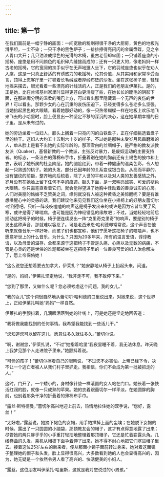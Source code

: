 ```yaml
---
---
---
```

title: 第一节
---




在我们面前是一幅宁静的画面：一间宽敞的粉刷得很干净的大厨房，黄色的地板光滑平坦，一尘不染；一只干净的黑色炉子；一排排擦得亮闪闪的金属盘碟，见之令人胃口大开；几只油漆成绿色的光滑的木椅，虽古老但却牢固；一只铺着座垫的小摇椅，座垫是用不同颜色的毛织碎片缝接而成的；还有一只更大的，像老妈妈一样古老的摇椅，它的宽阔的扶手似乎在无声地邀人坐下，它的羽绒座垫也似乎在劝人入座，这是一只真正舒适的有诱惑力的老摇椅，论其价值，从其实用和家常享受而言，顶得上您客厅里一打铺着长毛绒或者厚缎布垫的沙发。坐在这张椅子里，轻轻地摇来摆去，眼光看着一些漂亮的针线活的人，正是我们的老朋友伊莱扎。是的，正是她，比在肯塔基州家里时显得更苍白更清瘦了些，在她长长的睫毛的阴影下面，在那轮廓分明的温柔的嘴巴上方，可以看出那里隐藏着一个无声的哀伤的世界！可以看出，那颗少女的心在沉重的哀伤压迫下，已经变得多么苍老多么坚强。当她抬起黑色的大眼睛，看着她那好动的，像一只热带蝴蝶一样在地板上欢乐地飞来飞去的小哈里时，脸上便显出一种坚定不移的深沉的决心，这在她早期幸福的日子里，是从未有过的。

她的旁边坐着一位妇人，膝头上搁着一只亮闪闪的白铁盘子，正在仔细挑选着盘子里的桃干。这妇人大约五十五到六十岁的样子，不过她是那种未受岁月风霜磨难的人，单从脸上是看不出她的实际年龄的。那顶雪白的丝绸帽子，是严格的教友派教友派（Quaker），基督新教的一个教派，主张反对暴力，是废奴运动的主要支持者。的标志，一条洁白的薄棉布手巾，折叠着别在她的胸前还有土褐色的披巾和上衣，表明了她所属的社会阶层。她的圆脸红润，带着一种健康的温柔色彩，令人想起一只熟透的桃子。她的头发，部分已因年龄的关系变成银白色，从高而平静的、没有皱纹的前额，整齐地向后梳着，除了人世的平和以及对人类的友善感情之外，岁月没有在她脸上留下任何不幸的痕迹。额头下面，是一双明亮诚实、可爱的褪色大眼睛。你只需笔直看着它们，就会觉得望进了她胸中悸动着的善良诚实的心房。人们对美丽的姑娘不乏赞美之词，缘何就没有人被这种黄昏之美惊醒呢？要是有谁想唤醒心中的灵感的话，我们建议他来见见我们这位坐在小摇椅上的好朋友蕾切尔·哈利德吧。只听一阵吱吱嗑嗑的响声这是椅子发出来的或许是因为它昔年受了风寒，或许是得了哮喘病，也可能是因为神经错乱的缘故吧；不过，当她轻轻地前后摇动这把椅子的时候，椅子便连续发出一阵“克里奇克里奇”的响声，要是别的椅子发出这种声音，那就难以容忍了。可是老西米恩·哈利德却常常说，这个声音在他听来就像音乐一样好听，而孩子们也都宣称，他们宁愿听这把椅子的吱嗑声，也不愿意听世上的什么音乐。为什么？只因为20多年来，所有的温言爱语，谆谆教诲，以及母爱的温存，全都来源于这把椅子不管是头痛、心痛以及无数的病痛，不管是心灵的还是世俗的难题都被坐在这把椅子里的一位善良可爱的妇人治愈解决了，愿上帝保佑她！

“这么说您还想着要去加拿大，伊莱扎？”她安静地从椅子上抬起头来，问道。

“是的，妈妈，”伊莱扎坚定地说，“我非走不可，我不敢停下来。”

“您到了那里，又做什么呢？您必须考虑这个问题，我的女儿。”

“我的女儿”这个词很自然地从蕾切尔·哈利德的口里说出来。对她来说，这个世界上，正如伊莱扎叫她“妈妈”一样自然。

伊莱扎的手颤抖着，几滴眼泪落到她的针线上，可是她还是坚定地回答道：

“我将做我能找到的任何事情。我希望我能找到一些活儿干。”

“您知道您可以留在这儿，愿意住多久就住多久。”蕾切尔说。

“啊，谢谢您，”伊莱扎说，“不过”她指着哈里“我夜里睡不着，我无法休息。昨天晚上我梦见那个人走进院子里来。”她颤抖着说。

“可怜的孩子！”蕾切尔擦着自己的眼睛说，“不过您不必害怕。上帝已经下令，决不让一个逃亡者被人从我们村子里抓走。我相信，你们不会成为第一批被抓走的人。”

这时，门开了，一个矮小的，身材像针垫一样滚圆的女人站在门口。她长着一张快活红润的脸，就像一只成熟的苹果。她的衣着跟蕾切尔一样平淡，在她圆胖的胸前，也别着那条干净的折叠着的薄棉布手巾。

“露丝·斯特德曼，”蕾切尔高兴地迎上前去，热情地拉住她的双手说，“您好，露丝！”

“太好啦，”露丝说，她摘下褐色的女帽，用手帕掸掉上面的尘埃；在她脱下女帽的时候，露出了一只圆圆的小脑袋，那顶教友会的帽子，这才有点得意地露了出来；尽管她的两只胖乎乎的小手重打轻拍地整理着那顶帽子，它还是忙着崭露头角。几绺卷曲的头发，乘机从帽檐下面争着伸了出来，她不得不耐心地把它们塞进帽子里去。接着这位25岁左右的新来者，便从那面小镜子面前转过身来，她对着这面镜子整理她的帽子和头发，脸上显得很高兴，大多数看到她的人也会显得高兴的，因为，她无疑是一个依然令男人看了高兴的、快活健美的小妇人。

“露丝，这位朋友叫伊莱扎·哈里斯，这就是我对您说过的小男孩。”